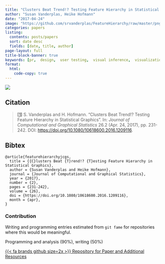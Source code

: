 ```yaml
---
title: "Clusters Beat Trend!? Testing Feature Hierarchy in Statistical Graphics"
author: "Susan Vanderplas, Heike Hofmann"
date: "2017-04-24"
image: "https://github.com/srvanderplas/FeatureHierarchy/raw/master/pngs/1b4491b66980539a3d929485874ac41a.png"
categories: papers
listing:
  contents: posts/papers
  sort: date desc
  fields: [date, title, author]
page-layout: full
title-block-banner: true
keywords: [pr,  design,  user testing,  visual inference,  visualization]
format:
  html:
    code-copy: true
---
```

 
![](https://github.com/srvanderplas/FeatureHierarchy/raw/master/pngs/1b4491b66980539a3d929485874ac41a.png){.preview-image}
 
## Citation
> <a name=bib-featurehierarchyjcgs></a>[[1]](#cite-featurehierarchyjcgs) S. Vanderplas and H. Hofmann. “Clusters Beat Trend!? Testing Feature Hierarchy in Statistical Graphics”. In: _Journal of Computational and Graphical Statistics_ 26.2 (Apr. 24, 2017), pp. 231-242. DOI: [https://doi.org/10.1080/10618600.2016.1209116](https://doi.org/https%3A%2F%2Fdoi.org%2F10.1080%2F10618600.2016.1209116).

::: {.callout-note collapse='true'}
## Bibtex
```
@article{featurehierarchyjcgs,
  title = {{C}lusters Beat {T}rend!? {T}esting Feature Hierarchy in Statistical Graphics},
  author = {Susan Vanderplas and Heike Hofmann},
  journal = {Journal of Computational and Graphical Statistics},
  year = {2017},
  number = {2},
  pages = {231-242},
  volume = {26},
  doi = {https://doi.org/10.1080/10618600.2016.1209116},
  month = {apr},
}
```
:::



### Contribution

Writing and programming entries estimated from `git fame` for repositories where this would be meaningful.

Programming and analysis (90\%), writing (50\%)

[{{< fa brands github size=2x >}} Repository for Paper and Additional Resources](https://github.com/srvanderplas/FeatureHierarchy){.btn .btn-tip role="button"}

